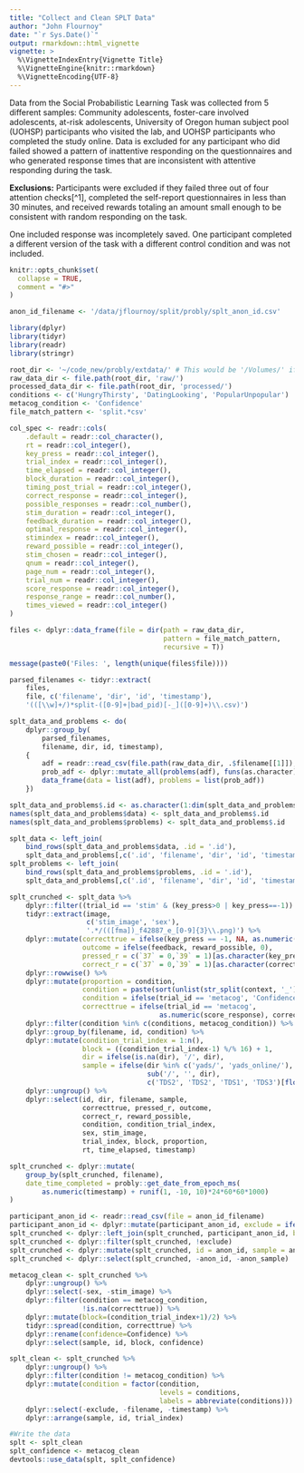 ```yaml
---
title: "Collect and Clean SPLT Data"
author: "John Flournoy"
date: "`r Sys.Date()`"
output: rmarkdown::html_vignette
vignette: >
  %\VignetteIndexEntry{Vignette Title}
  %\VignetteEngine{knitr::rmarkdown}
  %\VignetteEncoding{UTF-8}
---
```


Data from the Social Probabilistic Learning Task was collected from 5 different samples: Community adolescents, foster-care involved adolescents, at-risk adolescents, University of Oregon human subject pool (UOHSP) participants who visited the lab, and UOHSP participants who completed the study online. Data is excluded for any participant who did failed showed a pattern of inattentive responding on the questionnaires and who generated response times that are inconsistent with attentive responding during the task.

**Exclusions:** Participants were excluded if they failed three out of four attention checks[^1], completed the self-report questionnaires in less than 30 minutes, and received rewards totaling an amount small enough to be consistent with random responding on the task.

One included response was incompletely saved. One participant completed a different version of the task with a different control condition and was not included.

```r
knitr::opts_chunk$set(
  collapse = TRUE,
  comment = "#>"
)

anon_id_filename <- '/data/jflournoy/split/probly/splt_anon_id.csv'
```

```r
library(dplyr)
library(tidyr)
library(readr)
library(stringr)

root_dir <- '~/code_new/probly/extdata/' # This would be '/Volumes/' if you've mounted locally
raw_data_dir <- file.path(root_dir, 'raw/')
processed_data_dir <- file.path(root_dir, 'processed/')
conditions <- c('HungryThirsty', 'DatingLooking', 'PopularUnpopular')
metacog_condition <- 'Confidence'
file_match_pattern <- 'split.*csv'

col_spec <- readr::cols(
    .default = readr::col_character(),
    rt = readr::col_integer(),
    key_press = readr::col_integer(),
    trial_index = readr::col_integer(),
    time_elapsed = readr::col_integer(),
    block_duration = readr::col_integer(),
    timing_post_trial = readr::col_integer(),
    correct_response = readr::col_integer(),
    possible_responses = readr::col_number(),
    stim_duration = readr::col_integer(),
    feedback_duration = readr::col_integer(),
    optimal_response = readr::col_integer(),
    stimindex = readr::col_integer(),
    reward_possible = readr::col_integer(),
    stim_chosen = readr::col_integer(),
    qnum = readr::col_integer(),
    page_num = readr::col_integer(),
    trial_num = readr::col_integer(),
    score_response = readr::col_integer(),
    response_range = readr::col_number(),
    times_viewed = readr::col_integer()
)

files <- dplyr::data_frame(file = dir(path = raw_data_dir, 
                                      pattern = file_match_pattern,
                                      recursive = T)) 

message(paste0('Files: ', length(unique(files$file))))

parsed_filenames <- tidyr::extract(
    files, 
    file, c('filename', 'dir', 'id', 'timestamp'), 
    '(([\\w]+/)*split-([0-9]+|bad_pid)[-_]([0-9]+)\\.csv)')

splt_data_and_problems <- do(
    dplyr::group_by(
        parsed_filenames,
        filename, dir, id, timestamp),
    {
        adf = readr::read_csv(file.path(raw_data_dir, .$filename[[1]]), col_types = col_spec)
        prob_adf <- dplyr::mutate_all(problems(adf), funs(as.character))
        data_frame(data = list(adf), problems = list(prob_adf))
    })

splt_data_and_problems$.id <- as.character(1:dim(splt_data_and_problems)[1])
names(splt_data_and_problems$data) <- splt_data_and_problems$.id
names(splt_data_and_problems$problems) <- splt_data_and_problems$.id

splt_data <- left_join(
    bind_rows(splt_data_and_problems$data, .id = '.id'),
    splt_data_and_problems[,c('.id', 'filename', 'dir', 'id', 'timestamp')])
splt_problems <- left_join(
    bind_rows(splt_data_and_problems$problems, .id = '.id'),
    splt_data_and_problems[,c('.id', 'filename', 'dir', 'id', 'timestamp')])

splt_crunched <- splt_data %>%
    dplyr::filter((trial_id == 'stim' & (key_press>0 | key_press==-1)) | (trial_id == 'metacog')) %>%
    tidyr::extract(image, 
                   c('stim_image', 'sex'), 
                   '.*/(([fma])_f42887_e_[0-9]{3}\\.png)') %>%
    dplyr::mutate(correcttrue = ifelse(key_press == -1, NA, as.numeric(correct == 'true')),
                  outcome = ifelse(feedback, reward_possible, 0),
                  pressed_r = c(`37` = 0,`39` = 1)[as.character(key_press)],
                  correct_r = c(`37` = 0,`39` = 1)[as.character(correct_response)]) %>%
    dplyr::rowwise() %>%
    dplyr::mutate(proportion = condition, 
                  condition = paste(sort(unlist(str_split(context, '_'))), collapse = ''), 
                  condition = ifelse(trial_id == 'metacog', 'Confidence', condition),
                  correcttrue = ifelse(trial_id == 'metacog', 
                                     as.numeric(score_response), correcttrue)) %>%
    dplyr::filter(condition %in% c(conditions, metacog_condition)) %>%
    dplyr::group_by(filename, id, condition) %>%
    dplyr::mutate(condition_trial_index = 1:n(),
                  block = ((condition_trial_index-1) %/% 16) + 1,
                  dir = ifelse(is.na(dir), '/', dir),
                  sample = ifelse(dir %in% c('yads/', 'yads_online/'),
                                  sub('/', '', dir),
                                  c('TDS2', 'TDS2', 'TDS1', 'TDS3')[floor(as.numeric(id)/100)])) %>%
    dplyr::ungroup() %>%
    dplyr::select(id, dir, filename, sample,
                  correcttrue, pressed_r, outcome, 
                  correct_r, reward_possible,
                  condition, condition_trial_index, 
                  sex, stim_image, 
                  trial_index, block, proportion, 
                  rt, time_elapsed, timestamp)

splt_crunched <- dplyr::mutate(
    group_by(splt_crunched, filename),
    date_time_completed = probly::get_date_from_epoch_ms(
        as.numeric(timestamp) + runif(1, -10, 10)*24*60*60*1000)
)

participant_anon_id <- readr::read_csv(file = anon_id_filename)
participant_anon_id <- dplyr::mutate(participant_anon_id, exclude = ifelse(is.na(exclude), 0, exclude))
splt_crunched <- dplyr::left_join(splt_crunched, participant_anon_id, by = c('id', 'sample'))
splt_crunched <- dplyr::filter(splt_crunched, !exclude)
splt_crunched <- dplyr::mutate(splt_crunched, id = anon_id, sample = anon_sample)
splt_crunched <- dplyr::select(splt_crunched, -anon_id, -anon_sample)

metacog_clean <- splt_crunched %>%
    dplyr::ungroup() %>%
    dplyr::select(-sex, -stim_image) %>%
    dplyr::filter(condition == metacog_condition,
                  !is.na(correcttrue)) %>%
    dplyr::mutate(block=(condition_trial_index+1)/2) %>% 
    tidyr::spread(condition, correcttrue) %>%
    dplyr::rename(confidence=Confidence) %>%
    dplyr::select(sample, id, block, confidence)

splt_clean <- splt_crunched %>% 
    dplyr::ungroup() %>%
    dplyr::filter(condition != metacog_condition) %>%
    dplyr::mutate(condition = factor(condition, 
                                     levels = conditions, 
                                     labels = abbreviate(conditions))) %>%
    dplyr::select(-exclude, -filename, -timestamp) %>%
    dplyr::arrange(sample, id, trial_index)
```


```r
#Write the data
splt <- splt_clean
splt_confidence <- metacog_clean
devtools::use_data(splt, splt_confidence)
```
